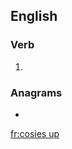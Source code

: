 ==English==

===Verb===
{{head|en|verb form}}

# {{en-third-person singular of|cosy up}}

===Anagrams===
* {{l|en|specious}}

[[fr:cosies up]]